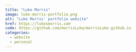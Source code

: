 ```yaml
---
title: "Luke Morris"
image: luke-morris-portfolio.png
alt: "Luke Morris' portfolio website"
href: https://lukesmorris.com
code: https://github.com/morrisLuke/morrisLuke.github.io
categories:
  - website
  - personal
---
```

